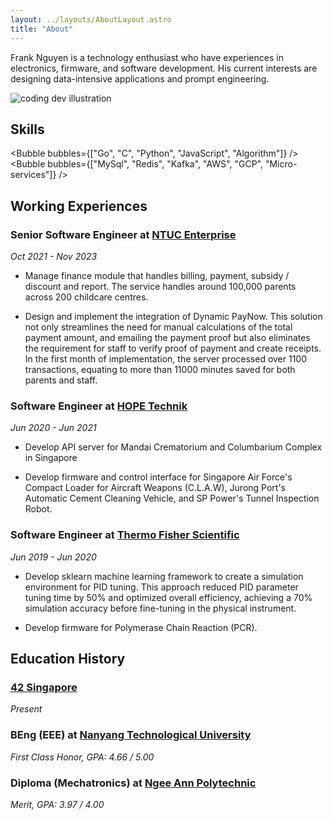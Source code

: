 ```yaml
---
layout: ../layouts/AboutLayout.astro
title: "About"
---
```


<p>
Frank Nguyen is a technology enthusiast who have experiences in electronics, firmware,
and software development. His current interests are designing data-intensive applications and prompt engineering.
</p>

<div>
  <img src="/assets/dev.svg" class="sm:w-1/2 mx-auto" alt="coding dev illustration" />
</div>

## Skills

<Bubble bubbles={["Go", "C", "Python", "JavaScript", "Algorithm"]} />
<Bubble bubbles={["MySql", "Redis", "Kafka", "AWS", "GCP", "Micro-services"]} />

## Working Experiences

### Senior Software Engineer at [NTUC Enterprise](https://www.linkedin.com/company/ne-nexus-sg/)
_Oct 2021 - Nov 2023_
- Manage finance module that handles billing, payment, subsidy / discount and report.
The service handles around 100,000 parents across 200 childcare centres.

- Design and implement the integration of Dynamic PayNow. This solution not only
streamlines the need for manual calculations of the total payment amount, and
emailing the payment proof but also eliminates the requirement for staff to verify
proof of payment and create receipts. In the first month of implementation, the server
processed over 1100 transactions, equating to more than 11000 minutes saved for
both parents and staff.

### Software Engineer at [HOPE Technik](https://www.linkedin.com/company/hope-technik/)
_Jun 2020 - Jun 2021_

- Develop API server for Mandai Crematorium and Columbarium
Complex in Singapore

- Develop firmware and control interface for Singapore Air Force's Compact Loader for Aircraft Weapons (C.L.A.W),
Jurong Port's Automatic Cement Cleaning Vehicle, and SP Power's Tunnel Inspection Robot.

### Software Engineer at [Thermo Fisher Scientific](https://www.linkedin.com/company/thermo-fisher-scientific/)
_Jun 2019 - Jun 2020_

- Develop sklearn machine learning framework to create a simulation environment for PID tuning.
This approach reduced PID parameter tuning time by 50% and optimized overall efficiency, achieving a
70% simulation accuracy before fine-tuning in the physical instrument.

- Develop firmware for Polymerase Chain Reaction (PCR).

## Education History

### [42 Singapore](https://www.linkedin.com/school/42singapore/)
_Present_

### BEng (EEE) at [Nanyang Technological University](https://www.linkedin.com/school/nanyang-technological-university/)
_First Class Honor, GPA: 4.66 / 5.00_

### Diploma (Mechatronics) at [Ngee Ann Polytechnic](https://www.linkedin.com/school/ngee-ann-polytechnic/)
_Merit, GPA: 3.97 / 4.00_
